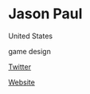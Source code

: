 # Jason Paul

<Location>

United States

</Location>

<Skills>

game design

</Skills>

<Personal>

[Twitter](https://twitter.com/jmpaul)

</Personal>

<Business>

[Website](https://www.naughtydog.com)

</Business>


